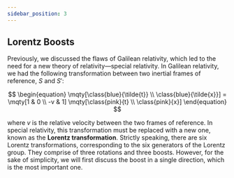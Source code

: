 ```yaml
---
sidebar_position: 3
---
```




## Lorentz Boosts

Previously, we discussed the flaws of Galilean relativity, which led to the need for a new theory of relativity—special relativity.
In Galilean relativity, we had the following transformation between two inertial frames of reference, $S$ and $S'$:

$$
\begin{equation}
\mqty[\class{blue}{\tilde{t}} \\ \class{blue}{\tilde{x}}] = \mqty[1 & 0 \\ -v & 1] \mqty[\class{pink}{t} \\ \class{pink}{x}]
\end{equation}
$$

where $v$ is the relative velocity between the two frames of reference.
In special relativity, this transformation must be replaced with a new one, known as the **Lorentz transformation**.
Strictly speaking, there are six Lorentz transformations, corresponding to the six generators of the Lorentz group.
They comprise of three rotations and three boosts.
However, for the sake of simplicity, we will first discuss the boost in a single direction, which is the most important one.


